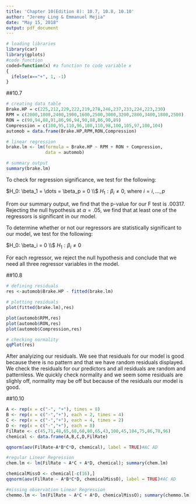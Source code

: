 ```yaml
---
title: 'Chapter 10(Edition 8): 10.7, 10.8, 10.10'
author: "Jeremy Ling & Emmanuel Mejia"
date: "May 15, 2018"
output: pdf_document
---
```


```r
# loading libraries
library(car)
library(gplots)
#code function
coded=function(x) #a function to code variable x
{
  ifelse(x=="+", 1, -1)
}
```

##10.7

\textbf{The brake horsepower developed by an automobile
engine on a dynamometer is thought to be a function of the
engine speed in revolutions per minute (rpm), the road octane
number of the fuel, and the engine compression. An experiment
is run in the laboratory and the data that follow are
collected:}

```r
# creating data table
Brake.HP = c(225,212,229,222,219,278,246,237,233,224,223,230)
RPM = c(2000,1800,2400,1900,1600,2500,3000,3200,2800,3400,1800,2500)
RON = c(90,94,88,91,86,96,94,90,88,86,90,89)
Compression = c(100,95,110,96,100,110,98,100,105,97,100,104)
automob = data.frame(Brake.HP,RPM,RON,Compression)
```

\textbf{(a) Fit a multiple regression model to these data.}

```r
# linear regression
brake.lm <- lm(formula = Brake.HP ~ RPM + RON + Compression,
               data = automob)
```

\textbf{(b) Test for significance of regression. What conclusions
can you draw?}

```r
# summary output
summary(brake.lm)
```
To check for regression significance, we test for the following:

$H_0: \beta_1 = \dots = \beta_p = 0 \\$
$H_1: \beta_i \neq 0,$ where $i = i, \dots, p$

From our summary output, we find that the p-value for our F test is .00317.  Rejecting the null hypothesis at $\alpha = .05$, we find that at least one of the regressors is significant in our model.

\textbf{(c) Based on t-tests, do you need all three regressor variables
in the model?}
To determine whether or not our regressors are statistically significant to our model, we test for the following:

$H_0: \beta_i = 0 \\$
$H_1: \beta_i \neq 0$

For each regressor, we reject the null hypothesis and conclude that we need all three regressor variables in the model.

##10.8

\textbf{Analyze the residuals from the regression model in
Problem 10.7. Comment on model adequacy.}

```r
# defining residuals
res <-automob$Brake.HP - fitted(brake.lm)

# plotting residuals
plot(fitted(brake.lm),res)

plot(automob$RPM,res)
plot(automob$RON,res)
plot(automob$Compression,res)

# checking normality
qqPlot(res)
```

After analyizing our residuals. We see that residuals for our model is good because there is no pattern and that we have random residuals displayed. We check the residuals for our predictors and all residuals are random and patternless. We quickly check normality and we seem some residuals are slighly off, normality may be off but because of the residuals our model is good.

##10.10

\textbf{Consider the $2^4$ factorial experiment in Example 6.2.
Suppose that the last observation is missing. Reanalyze the
data and draw conclusions. How do these conclusions compare
with those from the original example?}

```r
A <- rep(x = c("-", "+"), times = 8)
B <- rep(x = c("-","+"), each = 2, times = 4)
C <- rep(x = c("-","+"), each = 4, times = 2)
D <- rep(x = c("-","+"), each = 8)
FilRate <- c(45,71,48,65,68,60,80,65,43,100,45,104,75,86,70,96)
chemical <- data.frame(A,B,C,D,FilRate)
```

```r
qqnorm(aov(FilRate~A*B*C*D, chemical), label = TRUE)#AC AD
```

```r
#regular Linear Regression
chem.lm <- lm(FilRate ~ A*C + A*D, chemical); summary(chem.lm)
```

```r
chemicalMissO <- chemical[-c(16),]
qqnorm(aov(FilRate ~ A*B*C*D, chemicalMissO), label = TRUE)#AC AD
```

```r
#missing observation Linear Regression
chemmo.lm <- lm(FilRate ~ A*C + A*D, chemicalMissO); summary(chemmo.lm)
```